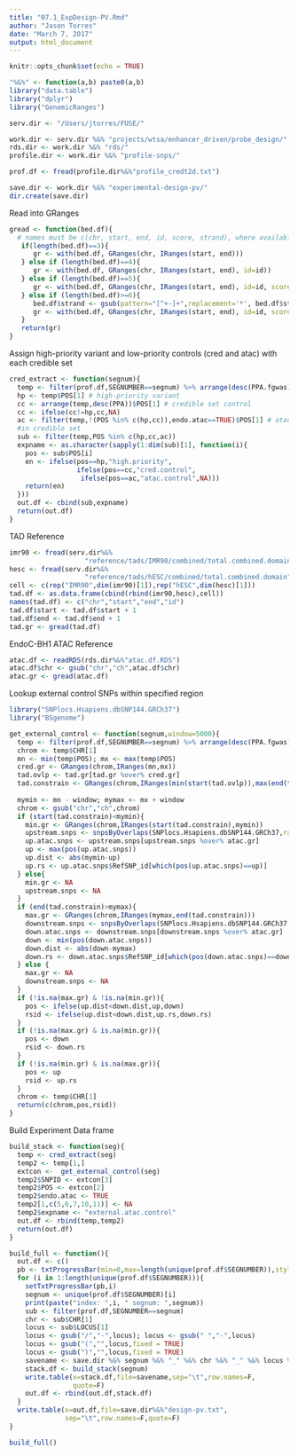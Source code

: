 ```yaml
---
title: "07.1_ExpDesign-PV.Rmd"
author: "Jason Torres"
date: "March 7, 2017"
output: html_document
---
```


```r
knitr::opts_chunk$set(echo = TRUE)
```

```r
"%&%" <- function(a,b) paste0(a,b) 
library("data.table")
library("dplyr")
library("GenomicRanges")

serv.dir <- "/Users/jtorres/FUSE/"

work.dir <- serv.dir %&% "projects/wtsa/enhancer_driven/probe_design/"
rds.dir <- work.dir %&% "rds/"
profile.dir <- work.dir %&% "profile-snps/"

prof.df <- fread(profile.dir%&%"profile_credt2d.txt")

save.dir <- work.dir %&% "experimental-design-pv/"
dir.create(save.dir)

```

Read into GRanges

```r
gread <- function(bed.df){
  # names must be c(chr, start, end, id, score, strand), where available 
   if(length(bed.df)==3){
      gr <- with(bed.df, GRanges(chr, IRanges(start, end)))
   } else if (length(bed.df)==4){
      gr <- with(bed.df, GRanges(chr, IRanges(start, end), id=id))
   } else if (length(bed.df)==5){
      gr <- with(bed.df, GRanges(chr, IRanges(start, end), id=id, score=score))
   } else if (length(bed.df)>=6){
      bed.df$strand <- gsub(pattern="[^+-]+",replacement='*', bed.df$strand)
      gr <- with(bed.df, GRanges(chr, IRanges(start, end), id=id, score=score, strand=strand))
   }
   return(gr)
}
```


Assign high-priority variant and low-priority controls (cred and atac) with each credible set 

```r

cred_extract <- function(segnum){
  temp <- filter(prof.df,SEGNUMBER==segnum) %>% arrange(desc(PPA.fgwas))
  hp <- temp$POS[1] # high-priority variant 
  cc <- arrange(temp,desc(PPA))$POS[1] # credible set control 
  cc <- ifelse(cc!=hp,cc,NA) 
  ac <- filter(temp,!(POS %in% c(hp,cc)),endo.atac==TRUE)$POS[1] # atac control 
  #in credible set 
  sub <- filter(temp,POS %in% c(hp,cc,ac))
  expname <- as.character(sapply(1:dim(sub)[1], function(i){
    pos <- sub$POS[i]
    en <- ifelse(pos==hp,"high.priority",
                 ifelse(pos==cc,"cred.control",
                  ifelse(pos==ac,"atac.control",NA)))
    return(en)
  }))
  out.df <- cbind(sub,expname)
  return(out.df)
}

```


TAD Reference 

```r
imr90 <- fread(serv.dir%&%
                   "reference/tads/IMR90/combined/total.combined.domain")
hesc <- fread(serv.dir%&%
                   "reference/tads/hESC/combined/total.combined.domain")
cell <- c(rep("IMR90",dim(imr90)[1]),rep("hESC",dim(hesc)[1]))
tad.df <- as.data.frame(cbind(rbind(imr90,hesc),cell))
names(tad.df) <- c("chr","start","end","id")
tad.df$start <- tad.df$start + 1
tad.df$end <- tad.df$end + 1
tad.gr <- gread(tad.df)

```

EndoC-BH1 ATAC Reference 

```r

atac.df <- readRDS(rds.dir%&%"atac.df.RDS")
atac.df$chr <- gsub("chr","ch",atac.df$chr)
atac.gr <- gread(atac.df)
```


Lookup external control SNPs within specified region 

```r

library("SNPlocs.Hsapiens.dbSNP144.GRCh37")
library("BSgenome")

get_external_control <- function(segnum,window=5000){
  temp <- filter(prof.df,SEGNUMBER==segnum) %>% arrange(desc(PPA.fgwas))
  chrom <- temp$CHR[1]
  mn <- min(temp$POS); mx <- max(temp$POS)
  cred.gr <- GRanges(chrom,IRanges(mn,mx))
  tad.ovlp <- tad.gr[tad.gr %over% cred.gr]
  tad.constrain <- GRanges(chrom,IRanges(min(start(tad.ovlp)),max(end(tad.ovlp))))
  
  mymin <- mn - window; mymax <- mx + window 
  chrom <- gsub("chr","ch",chrom)
  if (start(tad.constrain)<mymin){
    min.gr <- GRanges(chrom,IRanges(start(tad.constrain),mymin))
    upstream.snps <- snpsByOverlaps(SNPlocs.Hsapiens.dbSNP144.GRCh37,ranges = min.gr)
    up.atac.snps <- upstream.snps[upstream.snps %over% atac.gr]
    up <- max(pos(up.atac.snps))
    up.dist <- abs(mymin-up)
    up.rs <- up.atac.snps$RefSNP_id[which(pos(up.atac.snps)==up)]
  } else{
    min.gr <- NA
    upstream.snps <- NA
  }
  if (end(tad.constrain)>mymax){
    max.gr <- GRanges(chrom,IRanges(mymax,end(tad.constrain)))
    downstream.snps <- snpsByOverlaps(SNPlocs.Hsapiens.dbSNP144.GRCh37,ranges = max.gr)
    down.atac.snps <- downstream.snps[downstream.snps %over% atac.gr]
    down <- min(pos(down.atac.snps))
    down.dist <- abs(down-mymax)
    down.rs <- down.atac.snps$RefSNP_id[which(pos(down.atac.snps)==down)]
  } else {
    max.gr <- NA
    downstream.snps <- NA
  }
  if (!is.na(max.gr) & !is.na(min.gr)){
    pos <- ifelse(up.dist<down.dist,up,down)
    rsid <- ifelse(up.dist<down.dist,up.rs,down.rs)
  }
  if (!is.na(max.gr) & is.na(min.gr)){
    pos <- down
    rsid <- down.rs   
  }
  if (!is.na(min.gr) & is.na(max.gr)){
    pos <- up
    rsid <- up.rs   
  }
  chrom <- temp$CHR[1]
  return(c(chrom,pos,rsid))    
}

```



Build Experiment Data frame 


```r

build_stack <- function(seg){
  temp <- cred_extract(seg)
  temp2 <- temp[1,]
  extcon <-  get_external_control(seg)
  temp2$SNPID <- extcon[3]
  temp2$POS <- extcon[2] 
  temp2$endo.atac <- TRUE 
  temp2[1,c(5,6,7,10,11)] <- NA
  temp2$expname <- "external.atac.control"
  out.df <- rbind(temp,temp2)
  return(out.df)
}

build_full <- function(){
  out.df <- c()
  pb <- txtProgressBar(min=0,max=length(unique(prof.df$SEGNUMBER)),style=3)
  for (i in 1:length(unique(prof.df$SEGNUMBER))){
    setTxtProgressBar(pb,i)
    segnum <- unique(prof.df$SEGNUMBER)[i]
    print(paste("index: ",i, " segnum: ",segnum))
    sub <- filter(prof.df,SEGNUMBER==segnum)
    chr <- sub$CHR[1]
    locus <- sub$LOCUS[1]
    locus <- gsub("/","-",locus); locus <- gsub(" ","-",locus)
    locus <- gsub("(","",locus,fixed = TRUE)
    locus <- gsub(")","",locus,fixed = TRUE)
    savename <- save.dir %&% segnum %&% "_" %&% chr %&% "_" %&% locus %&% ".txt"
    stack.df <- build_stack(segnum)
    write.table(x=stack.df,file=savename,sep="\t",row.names=F,
                quote=F)
    out.df <- rbind(out.df,stack.df)
  }
  write.table(x=out.df,file=save.dir%&%"design-pv.txt",
              sep="\t",row.names=F,quote=F)
}

build_full() 


```


